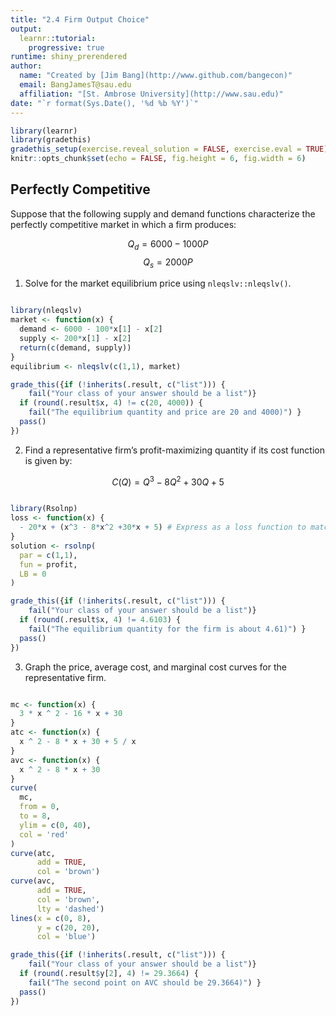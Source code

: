 ```yaml
---
title: "2.4 Firm Output Choice"
output: 
  learnr::tutorial: 
    progressive: true
runtime: shiny_prerendered
author: 
  name: "Created by [Jim Bang](http://www.github.com/bangecon)"
  email: BangJamesT@sau.edu
  affiliation: "[St. Ambrose University](http://www.sau.edu)"
date: "`r format(Sys.Date(), '%d %b %Y')`"
---
```


<style type="text/css">
#doc-metadata {
  margin-bottom: 10px;
  font-size: 0.8em;
}
</style>

```r
library(learnr)
library(gradethis)
gradethis_setup(exercise.reveal_solution = FALSE, exercise.eval = TRUE)
knitr::opts_chunk$set(echo = FALSE, fig.height = 6, fig.width = 6)
```

## Perfectly Competitive 

Suppose that the following supply and demand functions characterize the perfectly competitive market in which a firm produces: 

$$Q_d = 6000 - 1000P$$
$$Q_s = 2000P$$

1. Solve for the market equilibrium price using `nleqslv::nleqslv()`. 

```r

```

```r
library(nleqslv)
market <- function(x) {
  demand <- 6000 - 100*x[1] - x[2]
  supply <- 200*x[1] - x[2]
  return(c(demand, supply))
}
equilibrium <- nleqslv(c(1,1), market)
```


```r
grade_this({if (!inherits(.result, c("list"))) {
    fail("Your class of your answer should be a list")}
  if (round(.result$x, 4) != c(20, 4000)) { 
    fail("The equilibrium quantity and price are 20 and 4000)") }
  pass()
})
```

2. Find a representative firm's profit-maximizing quantity if its cost function is given by: 

$$C(Q) = Q^3 - 8Q^2 + 30Q + 5$$

```r

```

```r
library(Rsolnp)
loss <- function(x) {
  - 20*x + (x^3 - 8*x^2 +30*x + 5) # Express as a loss function to match min
}
solution <- rsolnp(
  par = c(1,1),
  fun = profit, 
  LB = 0
)
```

```r
grade_this({if (!inherits(.result, c("list"))) {
    fail("Your class of your answer should be a list")}
  if (round(.result$x, 4) != 4.6103) { 
    fail("The equilibrium quantity for the firm is about 4.61)") }
  pass()
})
```

3. Graph the price, average cost, and marginal cost curves for the representative firm. 

```r

```

```r
mc <- function(x) {
  3 * x ^ 2 - 16 * x + 30
}
atc <- function(x) {
  x ^ 2 - 8 * x + 30 + 5 / x
}
avc <- function(x) {
  x ^ 2 - 8 * x + 30
}
curve(
  mc,
  from = 0,
  to = 8,
  ylim = c(0, 40),
  col = 'red'
)
curve(atc, 
      add = TRUE, 
      col = 'brown')
curve(avc,
      add = TRUE,
      col = 'brown',
      lty = 'dashed')
lines(x = c(0, 8),
      y = c(20, 20),
      col = 'blue')
```

```r
grade_this({if (!inherits(.result, c("list"))) {
    fail("Your class of your answer should be a list")}
  if (round(.result$y[2], 4) != 29.3664) { 
    fail("The second point on AVC should be 29.3664)") }
  pass()
})
```
